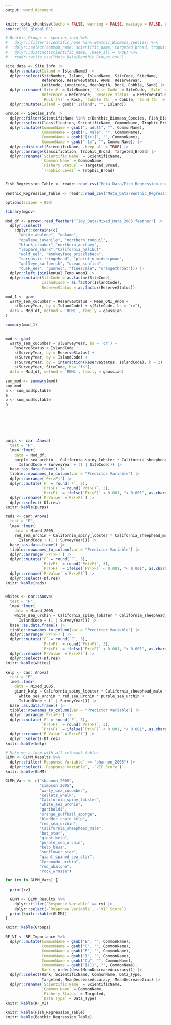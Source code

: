 ```yaml
---
output: word_document
---
```


```r
knitr::opts_chunk$set(echo = FALSE, warning = FALSE, message = FALSE, results = 'asis')
source("01_global.R")
```

```r
# Benthic_Groups <- species_info %>% 
#   dplyr::filter(scientific_name %in% Benthic_Biomass_Species) %>% 
#   dplyr::select(common_name, scientific_name, targeted_broad, trophic_broad) %>% 
#   dplyr::distinct(scientific_name, .keep_all = TRUE) %>% 
#   readr::write_csv("Meta_Data/Benthic_Groups.csv")
```


```r

site_data <- Site_Info |>
  dplyr::mutate(Island = IslandName) |> 
  dplyr::select(SiteNumber, Island, IslandName, SiteCode, SiteName, 
                Reference, ReserveStatus, ARMs, ReserveYear,
                Latitude, Longitude, MeanDepth, Rock, Cobble, Sand) |>
  dplyr::rename(`Site #` = SiteNumber, `Site Code` = SiteCode, `Site` = SiteName,
                Reference = Reference, `Reserve Status` = ReserveStatus, `Mean Depth` = MeanDepth, 
                `Rock (%)` = Rock, `Cobble (%)` = Cobble, `Sand (%)` =  Sand) |> 
  dplyr::mutate(Island = gsub(" Island", "", Island)) 

Groups <- Species_Info |> 
  dplyr::filter(ScientificName %in% c(Benthic_Biomass_Species, Fish_Biomass_Species)) |> 
  dplyr::select(Classification, ScientificName, CommonName, Trophic_Broad, Targeted_Broad) |> 
  dplyr::mutate(CommonName = gsub(", adult", "", CommonName),
                CommonName = gsub(", male", "", CommonName),
                CommonName = gsub("[(>)]", "", CommonName),
                CommonName = gsub(" 1m", "", CommonName)) |> 
  dplyr::distinct(ScientificName, .keep_all = TRUE) |> 
  dplyr::arrange(Classification, Trophic_Broad, Targeted_Broad) |> 
  dplyr::rename(`Scientific Name` = ScientificName, 
                `Common Name` = CommonName, 
                `Fishery Status` = Targeted_Broad, 
                `Trophic Level` = Trophic_Broad)


Fish_Regression_Table <- readr::read_csv("Meta_Data/Fish_Regression.csv")

Benthic_Regression_Table <- readr::read_csv("Meta_Data/Benthic_Regression.csv")
```

```r

options(scipen = 999)

library(mgcv)

Mod_df <- arrow::read_feather("Tidy_Data/Mixed_Data_2005.feather") |> 
  dplyr::select(
    !dplyr::contains(c(
      "white_abalone", "wakame",
      "opaleye_juvenile", "northern_ronquil",
      "black_croaker","northern_anchovy",
      "leopard_shark","California_halibut",
      "wolf_eel", "monkeyface_prickleback",
      "sarcastic_fringehead", "plainfin_midshipman",
      "walleye_surfperch", "ocean_sunfish",
      "cusk_eel", "gunnel", "finescale", "orangethroat"))) |>
  dplyr::left_join(Annual_Temp_Anom) |> 
  dplyr::mutate(SiteCode = as.factor(SiteCode),
                IslandCode = as.factor(IslandCode),
                ReserveStatus = as.factor(ReserveStatus))

mod_1 <- gam(
  warty_sea_cucumber ~ ReserveStatus + Mean_ONI_Anom + 
    s(SurveyYear, by = IslandCode) + s(SiteCode, bs = "re"), 
  data = Mod_df, method = 'REML', family = gaussian
)

summary(mod_1)


mod <- gam(
  warty_sea_cucumber ~ s(SurveyYear, bs = 'cr') + 
    ReserveStatus + IslandCode +
    s(SurveyYear, by = ReserveStatus) +
    s(SurveyYear, by = IslandCode) + 
    s(SurveyYear, by = interaction(ReserveStatus, IslandCode), k = 2) +
    s(SurveyYear, SiteCode, bs= 'fs'), 
  data = Mod_df, method = 'REML', family = gaussian)

sum_mod <- summary(mod)
sum_mod
a <- sum_mod$p.table
a
b <- sum_mod$s.table
b







purps <- car::Anova(
  test = "F",
  lme4::lmer(
    data = Mod_df,
    purple_sea_urchin ~ California_spiny_lobster * California_sheephead_male * California_sheephead_female * sunflower_star * giant_spined_sea_star + 
      IslandCode + SurveyYear + (1 | SiteCode))) |> 
  base::as.data.frame() |> 
  tibble::rownames_to_column(var = "Predictor Variable") |> 
  dplyr::arrange(`Pr(>F)`) |> 
  dplyr::mutate(`F` = round(`F`, 3),
                `Pr(>F)` = round(`Pr(>F)`, 3),
                `Pr(>F)` = ifelse(`Pr(>F)` < 0.001, "< 0.001", as.character(`Pr(>F)`))) |> 
  dplyr::rename(`P-Value` =`Pr(>F)`) |> 
  dplyr::select(-Df.res)
knitr::kable(purps)

reds <- car::Anova(
  test = "F",
  lme4::lmer(
    data = Mixed_2005,
    red_sea_urchin ~ California_spiny_lobster * California_sheephead_male * California_sheephead_female * sunflower_star * giant_spined_sea_star + 
      IslandCode + (1 | SurveyYear))) |> 
  base::as.data.frame() |> 
  tibble::rownames_to_column(var = "Predictor Variable") |> 
  dplyr::arrange(`Pr(>F)`) |> 
  dplyr::mutate(`F` = round(`F`, 3),
                `Pr(>F)` = round(`Pr(>F)`, 3),
                `Pr(>F)` = ifelse(`Pr(>F)` < 0.001, "< 0.001", as.character(`Pr(>F)`))) |> 
  dplyr::rename(`P-Value` =`Pr(>F)`) |> 
  dplyr::select(-Df.res)
knitr::kable(reds)


whites <- car::Anova(
  test = "F",
  lme4::lmer(
    data = Mixed_2005,
    white_sea_urchin ~ California_spiny_lobster * California_sheephead_male * California_sheephead_female * sunflower_star * giant_spined_sea_star + 
      IslandCode + (1 | SurveyYear))) |> 
  base::as.data.frame() |> 
  tibble::rownames_to_column(var = "Predictor Variable") |> 
  dplyr::arrange(`Pr(>F)`) |> 
  dplyr::mutate(`F` = round(`F`, 3),
                `Pr(>F)` = round(`Pr(>F)`, 3),
                `Pr(>F)` = ifelse(`Pr(>F)` < 0.001, "< 0.001", as.character(`Pr(>F)`))) |> 
  dplyr::rename(`P-Value` =`Pr(>F)`) |> 
  dplyr::select(-Df.res)
knitr::kable(whites)

kelp <- car::Anova(
  test = "F",
  lme4::lmer(
    data = Mixed_2005,
    giant_kelp ~ California_spiny_lobster * California_sheephead_male * California_sheephead_female * sunflower_star * giant_spined_sea_star + 
      white_sea_urchin * red_sea_urchin * purple_sea_urchin +
      IslandCode + (1 | SurveyYear))) |> 
  base::as.data.frame() |> 
  tibble::rownames_to_column(var = "Predictor Variable") |> 
  dplyr::arrange(`Pr(>F)`) |> 
  dplyr::mutate(`F` = round(`F`, 3),
                `Pr(>F)` = round(`Pr(>F)`, 3),
                `Pr(>F)` = ifelse(`Pr(>F)` < 0.001, "< 0.001", as.character(`Pr(>F)`))) |> 
  dplyr::rename(`P-Value` =`Pr(>F)`) |> 
  dplyr::select(-Df.res)
knitr::kable(kelp)

```

```r
# Make me a loop with all relevant tables
GLMM <- GLMM_Results %>% 
  dplyr::filter(`Response Variable` == "shannon_2005") |> 
  dplyr::select(-`Response Variable`, -`VIF Score`)
knitr::kable(GLMM)
```

```r
GLMM_Vars <- c("shannon_2005",
               "simpson_2005",
               "warty_sea_cucumber",
               "Kellets_whelk",
               "California_spiny_lobster",
               "white_sea_urchin",
               "garibaldi",
               "orange_puffball_sponge",
               "bladder_chain_kelp",
               "red_sea_urchin",
               "California_sheephead_male",
               "bat_star",
               "giant_kelp",
               "purple_sea_urchin",
               "kelp_bass",
               "sunflower_star",
               "giant_spined_sea_star",
               "Coronado_urchin",
               "red_abalone",
               "rock_wrasse")

for (rv in GLMM_Vars) {
  
  print(rv)
  
  GLMM <- GLMM_Results %>% 
    dplyr::filter(`Response Variable` == rv) |> 
    dplyr::select(-`Response Variable`, -`VIF Score`)
  print(knitr::kable(GLMM))
}
```

```r
knitr::kable(Groups)
```

```r
RF_VI <- RF_Importance %>%  
  dplyr::mutate(CommonName = gsub("B", "", CommonName),
                CommonName = gsub("C", "", CommonName),
                CommonName = gsub("P", "", CommonName),
                CommonName = gsub("I", "", CommonName),
                CommonName = gsub("Cg", "", CommonName),
                CommonName = gsub("[()]", "", CommonName),
                Rank = order(desc(MeanDecreaseAccuracy))) |> 
  dplyr::select(Rank, ScientificName, CommonName, Data_Type, 
                Targeted, MeanDecreaseAccuracy, MeanDecreaseGini) |> 
  dplyr::rename(`Scientific Name` = ScientificName, 
                `Common Name` = CommonName, 
                `Fishery Status` = Targeted, 
                `Data Type` = Data_Type)
knitr::kable(RF_VI)
```

```r
knitr::kable(Fish_Regression_Table) 
knitr::kable(Benthic_Regression_Table) 
```





